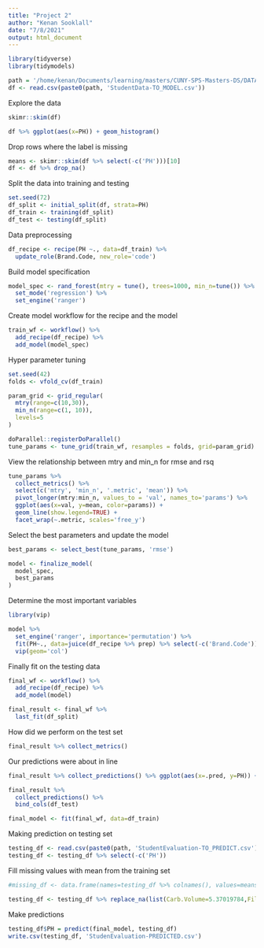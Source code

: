 ```yaml
---
title: "Project 2"
author: "Kenan Sooklall"
date: "7/8/2021"
output: html_document
---
```



```r
library(tidyverse)
library(tidymodels)
```


```r
path = '/home/kenan/Documents/learning/masters/CUNY-SPS-Masters-DS/DATA_624/project/project1/'
df <- read.csv(paste0(path, 'StudentData-TO_MODEL.csv'))
```

Explore the data

```r
skimr::skim(df)
```

```r
df %>% ggplot(aes(x=PH)) + geom_histogram()
```

Drop rows where the label is missing

```r
means <- skimr::skim(df %>% select(-c('PH')))[10]
df <- df %>% drop_na()
```

Split the data into training and testing

```r
set.seed(72)
df_split <- initial_split(df, strata=PH)
df_train <- training(df_split)
df_test <- testing(df_split)
```

Data preprocessing

```r
df_recipe <- recipe(PH ~., data=df_train) %>% 
  update_role(Brand.Code, new_role='code')
```

Build model specification

```r
model_spec <- rand_forest(mtry = tune(), trees=1000, min_n=tune()) %>%
  set_mode('regression') %>%
  set_engine('ranger')
```

Create model workflow for the recipe and the model

```r
train_wf <- workflow() %>%
  add_recipe(df_recipe) %>%
  add_model(model_spec)
```

Hyper parameter tuning

```r
set.seed(42)
folds <- vfold_cv(df_train)

param_grid <- grid_regular(
  mtry(range=c(10,30)),
  min_n(range=c(1, 10)),
  levels=5
)

doParallel::registerDoParallel()
tune_params <- tune_grid(train_wf, resamples = folds, grid=param_grid)
```

View the relationship between mtry and min_n for rmse and rsq

```r
tune_params %>% 
  collect_metrics() %>% 
  select(c('mtry', 'min_n', '.metric', 'mean')) %>% 
  pivot_longer(mtry:min_n, values_to = 'val', names_to='params') %>% 
  ggplot(aes(x=val, y=mean, color=params)) + 
  geom_line(show.legend=TRUE) + 
  facet_wrap(~.metric, scales='free_y')
```

Select the best parameters and update the model

```r
best_params <- select_best(tune_params, 'rmse')

model <- finalize_model(
  model_spec,
  best_params
)
```

Determine the most important variables

```r
library(vip)

model %>% 
  set_engine('ranger', importance='permutation') %>%
  fit(PH~., data=juice(df_recipe %>% prep) %>% select(-c('Brand.Code'))) %>%
  vip(geom='col')
```

Finally fit on the testing data

```r
final_wf <- workflow() %>% 
  add_recipe(df_recipe) %>%
  add_model(model)

final_result <- final_wf %>%
  last_fit(df_split)
```

How did we perform on the test set

```r
final_result %>% collect_metrics()
```

Our predictions were about in line

```r
final_result %>% collect_predictions() %>% ggplot(aes(x=.pred, y=PH)) + geom_point() + geom_smooth()
```

```r
final_result %>% 
  collect_predictions() %>%
  bind_cols(df_test)
```


```r
final_model <- fit(final_wf, data=df_train)
```

Making prediction on testing set

```r
testing_df <- read.csv(paste0(path, 'StudentEvaluation-TO_PREDICT.csv'))
testing_df <- testing_df %>% select(-c('PH'))
```

Fill missing values with mean from the training set

```r
#missing_df <- data.frame(names=testing_df %>% colnames(), values=means %>% drop_na())

testing_df <- testing_df %>% replace_na(list(Carb.Volume=5.37019784,Fill.Ounces=23.97475457,PC.Volume=0.27711875,Carb.Pressure=68.18957547,Carb.Temp=141.09492338,PSC=0.08457368,PSC.Fill=0.19536892,PSC.CO2=0.05641390,Mnf.Flow=24.56893733,Carb.Pressure1=122.58637259,Fill.Pressure=47.92216556,Hyd.Pressure1=12.43757812,Hyd.Pressure2=20.96103286,Hyd.Pressure3=20.45845070,Hyd.Pressure4=96.28886265,Filler.Level=109.25237162,Filler.Speed=3687.19888624,Temperature=65.96754009,Usage.cont=20.99296181,Carb.Flow=2468.35422343,Density=1.17364981,MFR=704.04925816,Balling=2.19776965,Pressure.Vacuum=-5.21610268,Oxygen.Filler=0.04684259,Bowl.Setpoint=109.32658622,Pressure.Setpoint=47.61539664,Air.Pressurer=142.83399455,Alch.Rel=6.89741608,Carb.Rel=5.43678251,Balling.Lvl=2.05000778))
```

Make predictions

```r
testing_df$PH = predict(final_model, testing_df)
write.csv(testing_df, 'StudenEvaluation-PREDICTED.csv')
```

